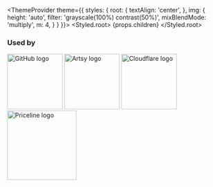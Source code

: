 
  <ThemeProvider
    theme={{
      styles: {
        root: {
          textAlign: 'center',
        },
        img: {
          height: 'auto',
          filter: 'grayscale(100%) contrast(50%)',
          mixBlendMode: 'multiply',
          m: 4,
        }
      }
    }}>
    <Styled.root>
      {props.children}
    </Styled.root>
  </ThemeProvider>

### Used by

<Flex
  flexWrap='wrap'
  alignItems='center'
  justifyContent='space-around'>
  <img
    alt='GitHub logo'
    src='https://github.githubassets.com/images/modules/logos_page/GitHub-Logo.png'
    width='128'
  />
  <img
    alt='Artsy logo'
    src='https://erica-prince.com/wp-content/uploads/2018/08/artsy-logo.png'
    width='128'
  />
  <img
    alt='Cloudflare logo'
    src='https://www.cloudflare.com/img/logo-cloudflare-dark.svg'
    width='128'
  />
  <img
    alt='Priceline logo'
    src='https://www.freelogovectors.net/svg03/priceline-logo.svg'
    width='160'
  />
</Flex>
